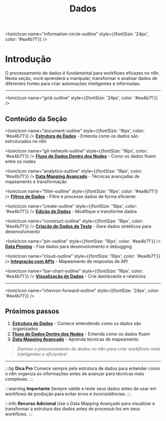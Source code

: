 ﻿---
sidebar_position: 2
title: Dados
description: Manipulação e transformação de dados no n8n
keywords: [n8n, dados, manipulação, transformação, processamento]
---

<IonicIcon name="information-circle-outline" style={{fontSize: '24px', color: '#ea4b71'}} />
# Introdução

O processamento de dados é fundamental para workflows eficazes no n8n. Nesta seção, você aprenderá a manipular, transformar e analisar dados de diferentes fontes para criar automações inteligentes e informadas.

---

<IonicIcon name="grid-outline" style={{fontSize: '24px', color: '#ea4b71'}} />
## Conteúdo da Seção

<IonicIcon name="document-outline" style={{fontSize: '16px', color: '#ea4b71'}} />
**[Estrutura de Dados](/logica-e-dados/data/data-structure)** - Entenda como os dados são estruturados no n8n

<IonicIcon name="git-network-outline" style={{fontSize: '16px', color: '#ea4b71'}} />
**[Fluxo de Dados Dentro dos Nodes](/logica-e-dados/data/data-flow-nodes)** - Como os dados fluem entre os nodes

<IonicIcon name="analytics-outline" style={{fontSize: '16px', color: '#ea4b71'}} />
**[Data Mapping Avançado](/logica-e-dados/data/data-mapping-avancado)** - Técnicas avançadas de mapeamento e transformação

<IonicIcon name="filter-outline" style={{fontSize: '16px', color: '#ea4b71'}} />
**[Filtros de Dados](/logica-e-dados/data/data-filtering)** - Filtre e processe dados de forma eficiente

<IonicIcon name="create-outline" style={{fontSize: '16px', color: '#ea4b71'}} />
**[Edição de Dados](/logica-e-dados/data/data-editing)** - Modifique e transforme dados

<IonicIcon name="construct-outline" style={{fontSize: '16px', color: '#ea4b71'}} />
**[Criação de Dados de Teste](/logica-e-dados/data/data-mocking)** - Gere dados sintéticos para desenvolvimento

<IonicIcon name="pin-outline" style={{fontSize: '16px', color: '#ea4b71'}} />
**[Data Pinning](/logica-e-dados/data/data-pinning)** - Fixe dados para desenvolvimento e debugging

<IonicIcon name="cloud-outline" style={{fontSize: '16px', color: '#ea4b71'}} />
**[Integração com APIs](/logica-e-dados/data/integracao-apis)** - Mapeamento de respostas de API

<IonicIcon name="bar-chart-outline" style={{fontSize: '16px', color: '#ea4b71'}} />
**[Visualização de Dados](/logica-e-dados/data/visualizacao-dados)** - Crie dashboards e relatórios

---

<IonicIcon name="chevron-forward-outline" style={{fontSize: '24px', color: '#ea4b71'}} />
## Próximos passos

1. **[Estrutura de Dados](./data-structure)** - Comece entendendo como os dados são organizados
2. **[Fluxo de Dados Dentro dos Nodes](./data-flow-nodes)** - Entenda como os dados fluem
3. **[Data Mapping Avançado](./data-mapping-avancado)** - Aprenda técnicas de mapeamento

> *Domine o processamento de dados no n8n para criar workflows mais inteligentes e eficientes!*

---

:::tip **Dica Pro**
Comece sempre pela estrutura de dados para entender como o n8n organiza as informações antes de avançar para técnicas mais complexas.
:::

:::warning **Importante**
Sempre valide e teste seus dados antes de usar em workflows de produção para evitar erros e inconsistências.
:::

:::info **Recurso Adicional**
Use o Data Mapping Avançado para visualizar e transformar a estrutura dos dados antes de processá-los em seus workflows.
:::
